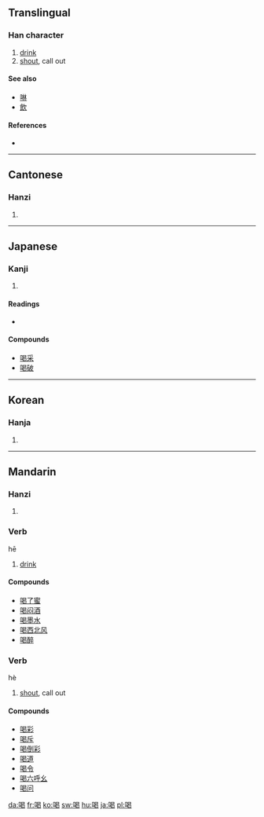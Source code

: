 ==Translingual==

===Han character===
{{Han char|rn=30|rad=口|as=09|sn=12|four=6602<sub>7</sub>|canj=口日心女 (RAPV)}}

# [[drink]]
# [[shout]], call out

====See also====
* [[啉]]
* [[飲]]

====References====
* {{Han ref|kx=0199.110|dkj=03960|dj=0421.030|hdz=10653.130|uh=559D|ud=21917|bh=B3DC|bd=46044}}

----

==Cantonese==

===Hanzi===
{{yue-hanzi|jyut=|y=hot3}}

# {{defn|Cantonese}}

----

==Japanese==

===Kanji===
{{ja-kanji|grade=c|rs=口09}}

# {{defn|Japanese}}

====Readings====
* {{ja-readings|on=[[かつ]] (katsu), [[かち]] (kachi)|kun=[[しかる]] (shikaru)}}

====Compounds====
* [[喝采]]
* [[喝破]]

----

==Korean==

===Hanja===
{{ko-hanja|hangeul=[[갈]], [[애]]|rv=gal, ae|mr=kal, ae}}

# {{defn|Korean}}

----

==Mandarin==

===Hanzi===
{{cmn-hanzi|pin=[[hē]] ([[he1]])|wg=ho<sup>1</sup>}}

# {{defn|Mandarin}}

===Verb===
hē
{{infl|zh|verb|sc=Hani}}{{zh-attention|needs inflection template}}

# [[drink]]

====Compounds====
* [[喝了蜜]]
* [[喝闷酒]]
* [[喝墨水]]
* [[喝西北风]]
* [[喝醉]]

===Verb===
hè
{{infl|zh|verb|sc=Hani}}{{zh-attention|needs inflection template}}

# [[shout]], call out

====Compounds====
* [[喝彩]]
* [[喝斥]]
* [[喝倒彩]]
* [[喝道]]
* [[喝令]]
* [[喝六呼幺]]
* [[喝问]]

[[da:喝]]
[[fr:喝]]
[[ko:喝]]
[[sw:喝]]
[[hu:喝]]
[[ja:喝]]
[[pl:喝]]